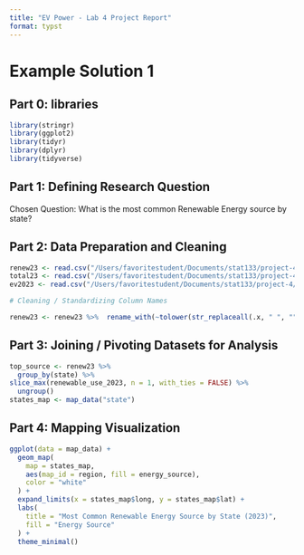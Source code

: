 ```yaml
---
title: "EV Power - Lab 4 Project Report"
format: typst
---
```


# Example Solution 1

## **Part 0: libraries**

```r
library(stringr)
library(ggplot2)
library(tidyr)
library(dplyr)
library(tidyverse)
```

## **Part 1:** **Defining Research Question**

Chosen Question: What is the most common Renewable Energy source by state?

## **Part 2: Data Preparation and Cleaning**

```r
renew23 <- read.csv("/Users/favoritestudent/Documents/stat133/project-4/ev-power-saidecu15/data/renew-use-2023.csv")
total23 <- read.csv("/Users/favoritestudent/Documents/stat133/project-4/ev-power-saidecu15/data/total-use-2023.csv")
ev2023 <- read.csv("/Users/favoritestudent/Documents/stat133/project-4/ev-power-saidecu15/data/ev-registrations-by-state-2023.csv")

# Cleaning / Standardizing Column Names

renew23 <- renew23 %>%  rename_with(~tolower(str_replaceall(.x, " ", "")))
```

## **Part 3: Joining / Pivoting Datasets for Analysis**

```r
top_source <- renew23 %>%
  group_by(state) %>%
slice_max(renewable_use_2023, n = 1, with_ties = FALSE) %>%
  ungroup()
states_map <- map_data("state")
```

## **Part 4: Mapping Visualization**

```r
ggplot(data = map_data) +
  geom_map(
    map = states_map,
    aes(map_id = region, fill = energy_source),
    color = "white"
  ) +
  expand_limits(x = states_map$long, y = states_map$lat) +
  labs(
    title = "Most Common Renewable Energy Source by State (2023)",
    fill = "Energy Source"
  ) +
  theme_minimal()
```